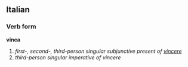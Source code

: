 ==Italian==
===Verb form===
'''vinca'''

# ''first-, second-, third-person singular subjunctive present of [[vincere]]''
# ''third-person singular imperative of vincere''